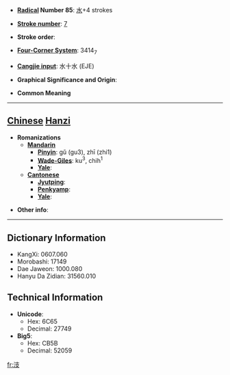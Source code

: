 * '''[[Wiktionary:Chinese radical index| Radical]] Number 85''': [[Wiktionary:Chinese radical index 水|水]]+4 strokes

* '''[[Wiktionary:Chinese total strokes index|Stroke number]]''': [[Wiktionary:Chinese total strokes index 7|7]]

* '''Stroke order''': 

* '''[[Wiktionary:Chinese four corner index|Four-Corner System]]''': 3414<sub>7</sub>

* '''[[Wiktionary:Chinese Cangjie index|Cangjie input]]''': 水十水 (EJE)

* '''Graphical Significance and Origin''': 

* '''Common Meaning'''

----

== [[Chinese]] [[Hanzi]] ==

* '''Romanizations'''
** '''[[Mandarin]]'''
*** '''[[Pinyin]]''': gǔ (gu3), zhī (zhi1)
*** '''[[Wade-Giles]]''': ku<sup>3</sup>, chih<sup>1</sup>
*** '''[[Yale]]''': 
** '''[[Cantonese]]'''
*** '''[[Jyutping]]''':
*** '''[[Penkyamp]]''': 
*** '''[[Yale]]''': 

* '''Other info''': 

----

== Dictionary Information ==

* KangXi: 0607.060
* Morobashi: 17149
* Dae Jaweon: 1000.080
* Hanyu Da Zidian: 31560.010

== Technical Information ==

* '''Unicode''':
** Hex: 6C65
** Decimal: 27749
* '''Big5''':
** Hex: CB5B
** Decimal: 52059

[[fr:汥]]